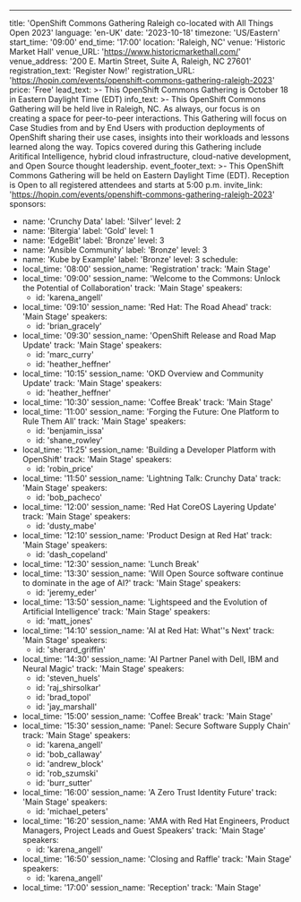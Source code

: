 ---
title: 'OpenShift Commons Gathering Raleigh co-located with All Things Open 2023'
language: 'en-UK'
date: '2023-10-18'
timezone: 'US/Eastern'
start_time: '09:00'
end_time: '17:00'
location: 'Raleigh, NC'
venue: 'Historic Market Hall'
venue_URL: 'https://www.historicmarkethall.com/'
venue_address: '200 E. Martin Street, Suite A, Raleigh, NC 27601'
registration_text: 'Register Now!'
registration_URL: 'https://hopin.com/events/openshift-commons-gathering-raleigh-2023'
price: 'Free'
lead_text: >-
  This OpenShift Commons Gathering is October 18 in Eastern Daylight Time (EDT)
info_text: >-
  This OpenShift Commons Gathering will be held live in Raleigh, NC. As always, our focus is on creating a space for peer-to-peer interactions. This Gathering will focus on Case Studies from and by End Users with production deployments of OpenShift sharing their use cases, insights into their workloads and lessons learned along the way. Topics covered during this Gathering include Aritifical Intelligence, hybrid cloud infrastructure, cloud-native development, and Open Source thought leadership.
event_footer_text: >-
  This OpenShift Commons Gathering will be held on Eastern Daylight Time (EDT). Reception is Open to all registered attendees and starts at 5:00 p.m.
invite_link: 'https://hopin.com/events/openshift-commons-gathering-raleigh-2023'
sponsors:
  - name: 'Crunchy Data'
    label: 'Silver'
    level: 2
  - name: 'Bitergia'
    label: 'Gold'
    level: 1
  - name: 'EdgeBit'
    label: 'Bronze'
    level: 3
  - name: 'Ansible Community'
    label: 'Bronze'
    level: 3
  - name: 'Kube by Example'
    label: 'Bronze'
    level: 3
schedule:
  - local_time: '08:00'
    session_name: 'Registration'
    track: 'Main Stage'
  - local_time: '09:00'
    session_name: 'Welcome to the Commons: Unlock the Potential of Collaboration'
    track: 'Main Stage'
    speakers:
      - id: 'karena_angell'
  - local_time: '09:10'
    session_name: 'Red Hat: The Road Ahead'
    track: 'Main Stage'
    speakers:
      - id: 'brian_gracely'
  - local_time: '09:30'
    session_name: 'OpenShift Release and Road Map Update'
    track: 'Main Stage'
    speakers:
      - id: 'marc_curry'
      - id: 'heather_heffner'
  - local_time: '10:15'
    session_name: 'OKD Overview and Community Update'
    track: 'Main Stage'
    speakers:
      - id: 'heather_heffner'
  - local_time: '10:30'
    session_name: 'Coffee Break'
    track: 'Main Stage'
  - local_time: '11:00'
    session_name: 'Forging the Future: One Platform to Rule Them All'
    track: 'Main Stage'
    speakers:
      - id: 'benjamin_issa'
      - id: 'shane_rowley'
  - local_time: '11:25'
    session_name: 'Building a Developer Platform with OpenShift'
    track: 'Main Stage'
    speakers:
      - id: 'robin_price'
  - local_time: '11:50'
    session_name: 'Lightning Talk: Crunchy Data'
    track: 'Main Stage'
    speakers:
      - id: 'bob_pacheco'
  - local_time: '12:00'
    session_name: 'Red Hat CoreOS Layering Update'
    track: 'Main Stage'
    speakers:
      - id: 'dusty_mabe'
  - local_time: '12:10'
    session_name: 'Product Design at Red Hat'
    track: 'Main Stage'
    speakers:
      - id: 'dash_copeland'
  - local_time: '12:30'
    session_name: 'Lunch Break'
  - local_time: '13:30'
    session_name: 'Will Open Source software continue to dominate in the age of AI?'
    track: 'Main Stage'
    speakers:
      - id: 'jeremy_eder'
  - local_time: '13:50'
    session_name: 'Lightspeed and the Evolution of Artificial Intelligence'
    track: 'Main Stage'
    speakers:
      - id: 'matt_jones'  
  - local_time: '14:10'
    session_name: 'AI at Red Hat: What''s Next'
    track: 'Main Stage'
    speakers:
      - id: 'sherard_griffin'
  - local_time: '14:30'
    session_name: 'AI Partner Panel with Dell, IBM and Neural Magic'
    track: 'Main Stage'
    speakers:
      - id: 'steven_huels'
      - id: 'raj_shirsolkar'
      - id: 'brad_topol'
      - id: 'jay_marshall'
  - local_time: '15:00'
    session_name: 'Coffee Break'
    track: 'Main Stage'
  - local_time: '15:30'
    session_name: 'Panel: Secure Software Supply Chain'
    track: 'Main Stage'
    speakers: 
      - id: 'karena_angell'
      - id: 'bob_callaway'
      - id: 'andrew_block'
      - id: 'rob_szumski'
      - id: 'burr_sutter'
  - local_time: '16:00'
    session_name: 'A Zero Trust Identity Future'
    track: 'Main Stage'
    speakers:
      - id: 'michael_peters'
  - local_time: '16:20'
    session_name: 'AMA with Red Hat Engineers, Product Managers, Project Leads and Guest Speakers'
    track: 'Main Stage'
    speakers:
      - id: 'karena_angell'
  - local_time: '16:50'
    session_name: 'Closing and Raffle'
    track: 'Main Stage'
    speakers:
      - id: 'karena_angell'
  - local_time: '17:00'
    session_name: 'Reception'
    track: 'Main Stage'
